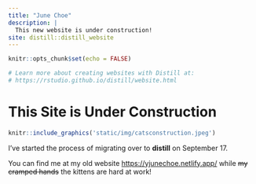```yaml
---
title: "June Choe"
description: |
  This new website is under construction!
site: distill::distill_website
---
```


```r
knitr::opts_chunk$set(echo = FALSE)

# Learn more about creating websites with Distill at:
# https://rstudio.github.io/distill/website.html

```

# This Site is Under Construction

```r
knitr::include_graphics('static/img/catsconstruction.jpeg')
```


I've started the process of migrating over to **distill** on September 17.

You can find me at my old website <https://yjunechoe.netlify.app/> while ~~my cramped hands~~ the kittens are hard at work!

